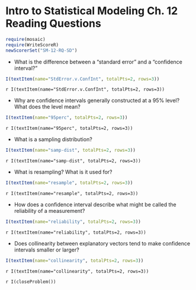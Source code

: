 Intro to Statistical Modeling Ch. 12 Reading Questions
========================================================
```r
require(mosaic)
require(WriteScoreR)
newScorerSet("SM-12-RQ-SD")
```

* What is the difference between a "standard error" and a "confidence interval?" 
```r
I(textItem(name="StdError.v.ConfInt", totalPts=2, rows=3))
```
 `r I(textItem(name="StdError.v.ConfInt", totalPts=2, rows=3))`

* Why are confidence intervals generally constructed at a 95% level?  What does the level mean? 
```r
I(textItem(name="95perc", totalPts=2, rows=3))
```
 `r I(textItem(name="95perc", totalPts=2, rows=3))`

* What is a sampling distribution? 
```r
I(textItem(name="samp-dist", totalPts=2, rows=3))
```
 `r I(textItem(name="samp-dist", totalPts=2, rows=3))`

* What is resampling?  What is it used for? 
```r
I(textItem(name="resample", totalPts=2, rows=3))
```
 `r I(textItem(name="resample", totalPts=2, rows=3))`

* How does a confidence interval describe what might be called the reliability of a measurement? 
```r
I(textItem(name="reliability", totalPts=2, rows=3))
```
 `r I(textItem(name="reliability", totalPts=2, rows=3))`

* Does collinearity between explanatory vectors tend to make confidence intervals smaller or larger?
```r
I(textItem(name="collinearity", totalPts=2, rows=3))
```
 `r I(textItem(name="collinearity", totalPts=2, rows=3))`

`r I(closeProblem())`